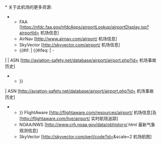 <noinclude>
<!-- ATTENTION! Please do not add links without discussion and consensus on the talk page. Undiscussed links will be removed. -->
</noinclude>* 关于此机场的更多资源:
** FAA [https://nfdc.faa.gov/nfdcApps/airportLookup/airportDisplay.jsp?airportId={{{1}}} {{{1}}}机场信息]
** AirNav [http://www.airnav.com/airport/{{{{2}}} {{{2}}}机场信息]
** SkyVector [http://skyvector.com/airport/{{{2}}} {{{2}}}机场信息]
** {{#if: {{{3|}}} | {{#ifeq: {{{3|}}} | -
| <!-- no link if no IATA code -->
| ASN [http://aviation-safety.net/database/airport/airport.php?id={{{3}}} {{{3}}}机场事故历史]
**}}
| ASN [http://aviation-safety.net/database/airport/airport.php?id={{{1}}} {{{1}}}机场事故历史]
**}} FlightAware [http://flightaware.com/resources/airport/{{{2}}} 机场信息]及[http://flightaware.com/live/airport/{{{2}}} 实时航班追踪]
** NOAA/NWS [http://www.crh.noaa.gov/data/obhistory/{{{2}}}.html {{{2}}}最新气象观测信息]
** SkyVector [http://skyvector.com/perl/code?id={{{2}}}&scale=2 {{{2}}}机场航图]<noinclude>
{{documentation}}
<!-- Add cats and interwikis to the /doc subpage, not here! -->
</noinclude>